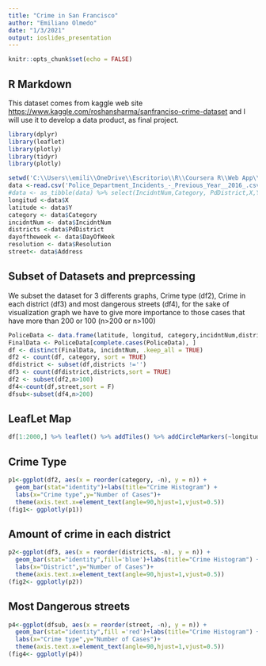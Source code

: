 ---
title: "Crime in San Francisco"
author: "Emiliano Olmedo"
date: "1/3/2021"
output: ioslides_presentation
---

```{r setup, include=FALSE}
knitr::opts_chunk$set(echo = FALSE)
```

## R Markdown

This dataset comes from kaggle web site <https://www.kaggle.com/roshansharma/sanfranciso-crime-dataset> and I will use it to develop a data product, as final project.


```{r cars, echo = FALSE, comment='',warning=FALSE, message=FALSE}
library(dplyr)
library(leaflet)
library(plotly)
library(tidyr)
library(plotly)

setwd('C:\\Users\\emili\\OneDrive\\Escritorio\\R\\Coursera R\\Web App\\Map')
data <-read.csv('Police_Department_Incidents_-_Previous_Year__2016_.csv')
#data <- as_tibble(data) %>% select(IncidntNum,Category, PdDistrict,X,Y)
longitud <-data$X
latitude <- data$Y
category <- data$Category
incidntNum <- data$IncidntNum
districts <-data$PdDistrict
dayoftheweek <- data$DayOfWeek
resolution <- data$Resolution
street<- data$Address

```

## Subset of Datasets and preprcessing

We subset the dataset for 3 differents graphs, Crime type (df2), Crime in each district (df3) and most dangerous streets (df4), for the sake of visualization graph we have to give more importance to those cases that have more than 200 or 100 (n>200 or n>100)

```{r preprocessing,echo=TRUE}

PoliceData <- data.frame(latitude, longitud, category,incidntNum,districts,dayoftheweek,resolution,street)
FinalData <- PoliceData[complete.cases(PoliceData), ]
df <- distinct(FinalData, incidntNum, .keep_all = TRUE)
df2 <- count(df, category, sort = TRUE)
dfdistrict <- subset(df,districts !='')
df3 <- count(dfdistrict,districts,sort = TRUE)
df2 <- subset(df2,n>100)
df4<-count(df,street,sort = F)
dfsub<-subset(df4,n>200)


```
## LeafLet Map

```{r leaflet, echo=TRUE, warning=FALSE}
df[1:2000,] %>% leaflet() %>% addTiles() %>% addCircleMarkers(~longitud,~latitude,)

```

## Crime Type



```{r leaflet1, echo=TRUE, warning=FALSE,fig.height=5, fig.width=5}
p1<-ggplot(df2, aes(x = reorder(category, -n), y = n)) + 
  geom_bar(stat="identity")+labs(title="Crime Histogram") + 
  labs(x="Crime type",y="Number of Cases")+
  theme(axis.text.x=element_text(angle=90,hjust=1,vjust=0.5))
(fig1<- ggplotly(p1))
```

## Amount of crime in each district

```{r leaflet2, echo=TRUE, warning=FALSE,fig.height=4, fig.width=6}
p2<-ggplot(df3, aes(x = reorder(districts, -n), y = n)) + 
  geom_bar(stat="identity",fill='blue')+labs(title="Crime Histogram") + 
  labs(x="District",y="Number of Cases")+
  theme(axis.text.x=element_text(angle=90,hjust=1,vjust=0.5))
(fig2<- ggplotly(p2))
```

## Most Dangerous streets

```{r leaflet3, echo=TRUE, warning=FALSE,fig.height=5, fig.width=6}
p4<-ggplot(dfsub, aes(x = reorder(street, -n), y = n)) + 
  geom_bar(stat="identity",fill ='red')+labs(title="Crime Histogram") + 
  labs(x="Crime type",y="Number of Cases")+
  theme(axis.text.x=element_text(angle=90,hjust=1,vjust=0.5))
(fig4<- ggplotly(p4))

```






